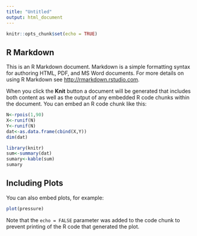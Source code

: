 ```yaml
---
title: "Untitled"
output: html_document
---
```


```r
knitr::opts_chunk$set(echo = TRUE)
```

## R Markdown

This is an R Markdown document. Markdown is a simple formatting syntax for authoring HTML, PDF, and MS Word documents. For more details on using R Markdown see <http://rmarkdown.rstudio.com>.

When you click the **Knit** button a document will be generated that includes both content as well as the output of any embedded R code chunks within the document. You can embed an R code chunk like this:
```r
N<-rpois(1,90)
X<-runif(N)
Y<-runif(N)
dat<-as.data.frame(cbind(X,Y))
dim(dat)
```

```r
library(knitr)
sum<-summary(dat)
sumary<-kable(sum)
sumary

```


## Including Plots

You can also embed plots, for example:

```r
plot(pressure)
```

Note that the `echo = FALSE` parameter was added to the code chunk to prevent printing of the R code that generated the plot.
